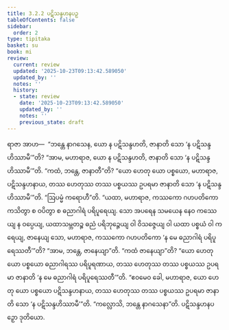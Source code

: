 ```yaml
---
title: 3.2.2 ပဋိသန္ဒဟနပဉှ
tableOfContents: false
sidebar:
  order: 2
type: tipitaka
basket: su
book: mi
review:
  current: review
  updated: '2025-10-23T09:13:42.589050'
  updated_by: ''
  notes: ''
  history:
  - state: review
    date: '2025-10-23T09:13:42.589050'
    updated_by: ''
    notes: ''
    previous_state: draft
---
```



<ReviewStatus review={frontmatter.review} showDetails={true} />

<HypothesisAnnotation frontmatter={frontmatter} />

<DynamicBreadcrumb />

<Division number="41" book="mi" e="ch" v="28">

<Paragraph number="184" book="mi">
ရာဇာ အာဟ—  “ဘန္တေ နာဂသေန, ယော န ပဋိသန္ဒဟတိ, ဇာနာတိ သော ‘န ပဋိသန္ဒဟိဿာမီ’”တိ? “အာမ, မဟာရာဇ, ယော န ပဋိသန္ဒဟတိ, ဇာနာတိ သော ‘န ပဋိသန္ဒဟိဿာမီ’”တိ. “ကထံ, ဘန္တေ, ဇာနာတီ”တိ? “ယော ဟေတု ယော ပစ္စယော, မဟာရာဇ, ပဋိသန္ဒဟနာယ, တဿ ဟေတုဿ တဿ ပစ္စယဿ ဥပရမာ ဇာနာတိ သော ‘န ပဋိသန္ဒဟိဿာမီ’”တိ.
</Paragraph>

<Paragraph number="185" book="mi">
“ဩပမ္မံ ကရောဟီ”တိ. “ယထာ, မဟာရာဇ, ကဿကော ဂဟပတိကော ကသိတွာ စ ဝပိတွာ စ ဓညာဂါရံ ပရိပူရေယျ. သော အပရေန သမယေန နေဝ ကဿေယျ န ဝပ္ပေယျ, ယထာသမ္ဘတဉ္စ ဓညံ ပရိဘုဉ္ဇေယျ ဝါ ဝိသဇ္ဇေယျ ဝါ ယထာ ပစ္စယံ ဝါ ကရေယျ, ဇာနေယျ သော, မဟာရာဇ, ကဿကော ဂဟပတိကော ‘န မေ ဓညာဂါရံ ပရိပူရေဿတီ’”တိ? “အာမ, ဘန္တေ, ဇာနေယျာ”တိ. “ကထံ ဇာနေယျာ”တိ? “ယော ဟေတု ယော ပစ္စယော ဓညာဂါရဿ ပရိပူရဏာယ, တဿ ဟေတုဿ တဿ ပစ္စယဿ ဥပရမာ ဇာနာတိ ‘န မေ ဓညာဂါရံ ပရိပူရေဿတီ’”တိ. “ဧဝမေဝ ခေါ, မဟာရာဇ, ယော ဟေတု ယော ပစ္စယော ပဋိသန္ဒဟနာယ, တဿ ဟေတုဿ တဿ ပစ္စယဿ ဥပရမာ ဇာနာတိ သော ‘န ပဋိသန္ဒဟိဿာမီ’”တိ.
</Paragraph>

<Paragraph number="186" book="mi">
“ကလ္လောသိ, ဘန္တေ နာဂသေနာ”တိ.

</Paragraph>
</Division>

<Paragraph number="187" type="center" book="mi">
ပဋိသန္ဒဟနပဉှော ဒုတိယော.
</Paragraph>
